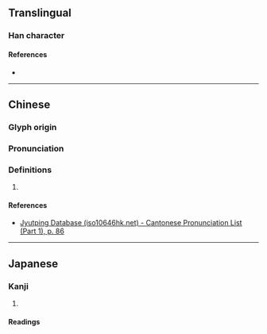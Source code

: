 {{character info/new}}
==Translingual==

===Han character===
{{Han char|rn=32|rad=土|as=06|sn=9|four=49111|canj=GFMU|ids=⿰土光}}

====References====
* {{Han ref|kx=0228.050|dkj=05045|dj=0464.040|hdz=10439.020|uh=5799|ud=22425|bh=CE5B|bd=52827}}

----

==Chinese==
{{zh-forms}}

===Glyph origin===
{{Han etym}}

===Pronunciation===
{{zh-pron
|m=guāng
|c=gwong1,gong1
|mc=y
|oc=y
|cat=
}}

===Definitions===
{{zh-hanzi}}

# {{rfdef|zh}}

====References====
* [http://www.iso10646hk.net/jp/document/download.jsp Jyutping Database (iso10646hk.net) - Cantonese Pronunciation List (Part 1), p. 86]

----

==Japanese==

===Kanji===
{{ja-kanji|grade=|rs=土06}}

# {{defn|lang=ja|sort=土06}}

====Readings====
{{ja-readings|on=[[くう]] (kū)|kun=[[ちまた]] (chimata)}}